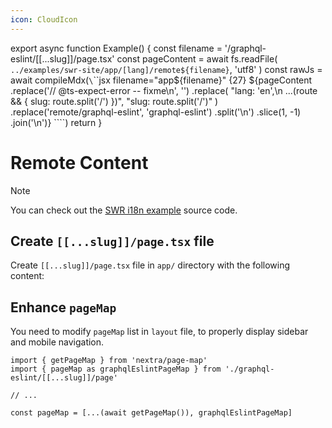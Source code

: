 ```yaml
---
icon: CloudIcon
---
```



export async function Example() {
  const filename = '/graphql-eslint/[[...slug]]/page.tsx'
  const pageContent = await fs.readFile(
    `../examples/swr-site/app/[lang]/remote${filename}`,
    'utf8'
  )
  const rawJs = await compileMdx(`\`\`\`jsx filename="app${filename}" {27}
${pageContent
  .replace('// @ts-expect-error -- fixme\n', '')
  .replace(
    "lang: 'en',\n    ...(route && { slug: route.split('/') })",
    "slug: route.split('/')"
  )
  .replace('remote/graphql-eslint', 'graphql-eslint')
  .split('\n')
  .slice(1, -1)
  .join('\n')}
\`\`\``)
  return <MDXRemote compiledSource={rawJs} />
}

# Remote Content

> [!NOTE]
>
> You can check out the
> [SWR i18n example](https://github.com/shuding/nextra/blob/main/examples/swr-site/app/%5Blang%5D/remote/graphql-eslint/%5B%5B...slug%5D%5D/page.tsx)
> source code.

<Steps>

## Create `[[...slug]]/page.tsx` file

Create `[[...slug]]/page.tsx` file in `app/` directory with the following
content:

<Example />

## Enhance `pageMap`

You need to modify `pageMap` list in `layout` file, to properly display sidebar
and mobile navigation.

```tsx filename="app/layout.tsx"
import { getPageMap } from 'nextra/page-map'
import { pageMap as graphqlEslintPageMap } from './graphql-eslint/[[...slug]]/page'

// ...

const pageMap = [...(await getPageMap()), graphqlEslintPageMap]
```

</Steps>
